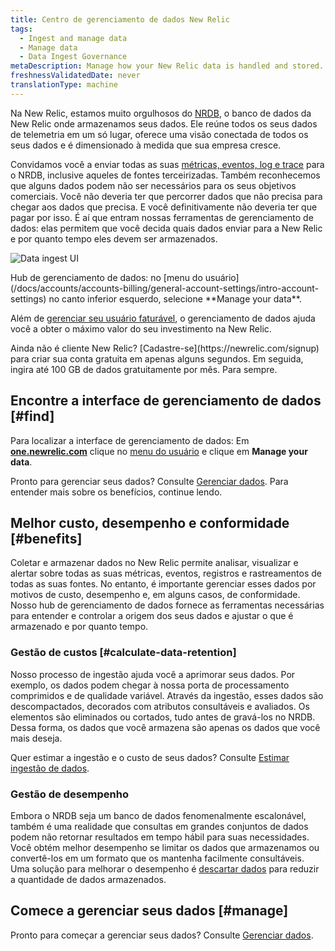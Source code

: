 ```yaml
---
title: Centro de gerenciamento de dados New Relic
tags:
  - Ingest and manage data
  - Manage data
  - Data Ingest Governance
metaDescription: Manage how your New Relic data is handled and stored.
freshnessValidatedDate: never
translationType: machine
---
```



Na New Relic, estamos muito orgulhosos do [NRDB](/docs/telemetry-data-platform/ingest-manage-data/get-started/nrdb-horsepower-under-hood), o banco de dados da New Relic onde armazenamos seus dados. Ele reúne todos os seus dados de telemetria em um só lugar, oferece uma visão conectada de todos os seus dados e é dimensionado à medida que sua empresa cresce.

Convidamos você a enviar todas as suas [métricas, eventos, log e trace](/docs/data-apis/understand-data/new-relic-data-types) para o NRDB, inclusive aqueles de fontes terceirizadas. Também reconhecemos que alguns dados podem não ser necessários para os seus objetivos comerciais. Você não deveria ter que percorrer dados que não precisa para chegar aos dados que precisa. E você definitivamente não deveria ter que pagar por isso. É aí que entram nossas ferramentas de gerenciamento de dados: elas permitem que você decida quais dados enviar para a New Relic e por quanto tempo eles devem ser armazenados.

<img
  title="Data ingest UI"
  alt="Data ingest UI"
  src={accountsDataIngestUI}
/>

<figcaption>
  Hub de gerenciamento de dados: no [menu do usuário](/docs/accounts/accounts-billing/general-account-settings/intro-account-settings) no canto inferior esquerdo, selecione <DoNotTranslate>**Manage your data**</DoNotTranslate>.
</figcaption>

Além de [gerenciar seu usuário faturável](/docs/accounts/accounts-billing/new-relic-one-user-management/introduction-managing-users), o gerenciamento de dados ajuda você a obter o máximo valor do seu investimento na New Relic.

<Callout variant="important">
  Ainda não é cliente New Relic? [Cadastre-se](https://newrelic.com/signup) para criar sua conta gratuita em apenas alguns segundos. Em seguida, ingira até 100 GB de dados gratuitamente por mês. Para sempre.
</Callout>

## Encontre a interface de gerenciamento de dados [#find]

Para localizar a interface de gerenciamento de dados: Em <DoNotTranslate>**[one.newrelic.com](https://one.newrelic.com/all-capabilities)**</DoNotTranslate> clique no [menu do usuário](/docs/accounts/accounts-billing/general-account-settings/intro-account-settings) e clique em <DoNotTranslate>**Manage your data**</DoNotTranslate>.

Pronto para gerenciar seus dados? Consulte [Gerenciar dados](/docs/data-apis/manage-data/manage-data-coming-new-relic). Para entender mais sobre os benefícios, continue lendo.

## Melhor custo, desempenho e conformidade [#benefits]

Coletar e armazenar dados no New Relic permite analisar, visualizar e alertar sobre todas as suas métricas, eventos, registros e rastreamentos de todas as suas fontes. No entanto, é importante gerenciar esses dados por motivos de custo, desempenho e, em alguns casos, de conformidade. Nosso hub de gerenciamento de dados fornece as ferramentas necessárias para entender e controlar a origem dos seus dados e ajustar o que é armazenado e por quanto tempo.

### Gestão de custos [#calculate-data-retention]

Nosso processo de ingestão ajuda você a aprimorar seus dados. Por exemplo, os dados podem chegar à nossa porta de processamento comprimidos e de qualidade variável. Através da ingestão, esses dados são descompactados, decorados com atributos consultáveis e avaliados. Os elementos são eliminados ou cortados, tudo antes de gravá-los no NRDB. Dessa forma, os dados que você armazena são apenas os dados que você mais deseja.

Quer estimar a ingestão e o custo de seus dados? Consulte [Estimar ingestão de dados](https://newrelic.com/blog/nerdlog/estimate-data-cost).

### Gestão de desempenho

Embora o NRDB seja um banco de dados fenomenalmente escalonável, também é uma realidade que consultas em grandes conjuntos de dados podem não retornar resultados em tempo hábil para suas necessidades. Você obtém melhor desempenho se limitar os dados que armazenamos ou convertê-los em um formato que os mantenha facilmente consultáveis. Uma solução para melhorar o desempenho é [descartar dados](/docs/accounts/accounts/data-management/drop-data-using-nerdgraph) para reduzir a quantidade de dados armazenados.

## Comece a gerenciar seus dados [#manage]

Pronto para começar a gerenciar seus dados? Consulte [Gerenciar dados](/docs/data-apis/manage-data/manage-data-coming-new-relic).